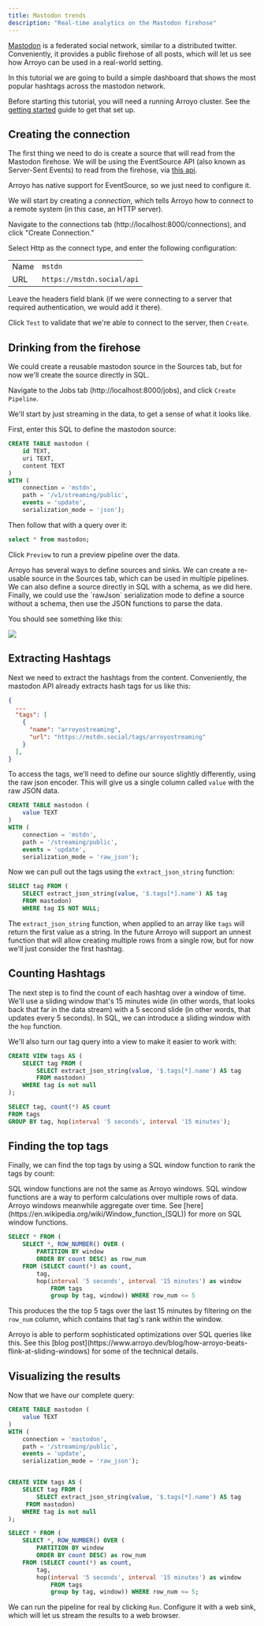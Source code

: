 ```yaml
---
title: Mastodon trends
description: "Real-time analytics on the Mastodon firehose"
---
```


[Mastodon](https://joinmastodon.org/) is a federated social network, similar to a distributed
twitter. Conveniently, it provides a public firehose of all posts, which will let us see how
Arroyo can be used in a real-world setting.

In this tutorial we are going to build a simple dashboard that shows the most popular hashtags
across the mastodon network.

Before starting this tutorial, you will need a running Arroyo cluster. See the [getting started](/getting-started)
guide to get that set up.

## Creating the connection

The first thing we need to do is create a source that will read from the Mastodon firehose. We
will be using the EventSource API (also known as Server-Sent Events) to read from the firehose, via
[this api](https://docs.joinmastodon.org/methods/streaming/#public).

Arroyo has native support for EventSource, so we just need to configure it.

We will start by creating a _connection_, which tells Arroyo how to connect to a remote system (in this
case, an HTTP server).

Navigate to the connections tab (http://localhost:8000/connections), and click "Create Connection."

Select Http as the connect type, and enter the following configuration:

|  |  |
| ---- | ------- |
| Name | `mstdn` |
| URL | `https://mstdn.social/api` |

Leave the headers field blank (if we were connecting to a server that required authentication, we would
add it there).

Click `Test` to validate that we're able to connect to the server, then `Create`.

## Drinking from the firehose

We could create a reusable mastodon source in the Sources tab, but for now we'll create the source
directly in SQL.

Navigate to the Jobs tab (http://localhost:8000/jobs), and click `Create Pipeline`.

We'll start by just streaming in the data, to get a sense of what it looks like.

First, enter this SQL to define the mastodon source:

```sql
CREATE TABLE mastodon (
    id TEXT,
    uri TEXT,
    content TEXT
)
WITH (
    connection = 'mstdn',
    path = '/v1/streaming/public',
    events = 'update',
    serialization_mode = 'json');
```

Then follow that with a query over it:

```sql
select * from mastodon;
```

Click `Preview` to run a preview pipeline over the data.

<Tip>
    Arroyo has several ways to define sources and sinks. We can create a re-usable source in the Sources tab,
    which can be used in multiple pipelines. We can also define a source directly in SQL with a schema, as we
    did here. Finally, we could use the `rawJson` serialization mode to define a source without a schema, then
    use the JSON functions to parse the data.
</Tip>

You should see something like this:

<img src="/images/mastodon_firehose.png" />

## Extracting Hashtags

Next we need to extract the hashtags from the content. Conveniently, the mastodon API already extracts
hash tags for us like this:

```json
{
  ...
  "tags": [
    {
      "name": "arroyostreaming",
      "url": "https://mstdn.social/tags/arroyostreaming"
    }
  ],
}
```

To access the tags, we'll need to define our source slightly differently, using the raw json encoder. This
will give us a single column called `value` with the raw JSON data.

```sql
CREATE TABLE mastodon (
    value TEXT
)
WITH (
    connection = 'mstdn',
    path = '/streaming/public',
    events = 'update',
    serialization_mode = 'raw_json');
```

Now we can pull out the tags using the `extract_json_string` function:

```sql
SELECT tag FROM (
    SELECT extract_json_string(value, '$.tags[*].name') AS tag
    FROM mastodon)
    WHERE tag IS NOT NULL;
```


The `extract_json_string` function, when applied to an array like `tags` will return the first value as a string. In
the future Arroyo will support an unnest function that will allow creating multiple rows from a single row, but for
now we'll just consider the first hashtag.

## Counting Hashtags

The next step is to find the count of each hashtag over a window of time.  We'll use a sliding window
that's 15 minutes wide (in other words, that looks back that far in the data stream) with a 5 second slide
(in other words, that updates every 5 seconds). In SQL, we can introduce a sliding window with the `hop`
function.

We'll also turn our tag query into a view to make it easier to work with:

```sql
CREATE VIEW tags AS (
    SELECT tag FROM (
        SELECT extract_json_string(value, '$.tags[*].name') AS tag
        FROM mastodon)
    WHERE tag is not null
);

SELECT tag, count(*) AS count
FROM tags
GROUP BY tag, hop(interval '5 seconds', interval '15 minutes');
```

## Finding the top tags

Finally, we can find the top tags by using a SQL window function to rank the tags by count:

<Tip>
    SQL window functions are not the same as Arroyo windows. SQL window functions are a way to
    perform calculations over multiple rows of data. Arroyo windows meanwhile aggregate over time.
    See [here](https://en.wikipedia.org/wiki/Window_function_(SQL)) for more on SQL window functions.
</Tip>

```sql
SELECT * FROM (
    SELECT *, ROW_NUMBER() OVER (
        PARTITION BY window
        ORDER BY count DESC) as row_num
    FROM (SELECT count(*) as count,
        tag,
        hop(interval '5 seconds', interval '15 minutes') as window
            FROM tags
            group by tag, window)) WHERE row_num <= 5
```

This produces the the top 5 tags over the last 15 minutes by filtering on the `row_num` column, which
contains that tag's rank within the window.

<Tip>
    Arroyo is able to perform sophisticated optimizations over SQL queries like this. See this
    [blog post](https://www.arroyo.dev/blog/how-arroyo-beats-flink-at-sliding-windows) for some
    of the technical details.
</Tip>


## Visualizing the results

Now that we have our complete query:

```sql
CREATE TABLE mastodon (
    value TEXT
)
WITH (
    connection = 'mastodon',
    path = '/streaming/public',
    events = 'update',
    serialization_mode = 'raw_json');


CREATE VIEW tags AS (
    SELECT tag FROM (
        SELECT extract_json_string(value, '$.tags[*].name') AS tag
     FROM mastodon)
    WHERE tag is not null
);

SELECT * FROM (
    SELECT *, ROW_NUMBER() OVER (
        PARTITION BY window
        ORDER BY count DESC) as row_num
    FROM (SELECT count(*) as count,
        tag,
        hop(interval '5 seconds', interval '15 minutes') as window
            FROM tags
            group by tag, window)) WHERE row_num <= 5;
```

We can run the pipeline for real by clicking `Run`. Configure it with a web sink, which will
let us stream the results to a web browser.
